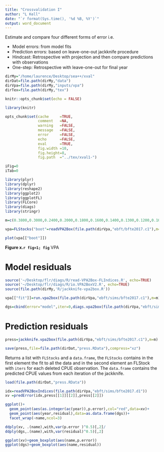 ```yaml
---
title: "Crossvalidation I"
author: "L Kell"
date: "`r format(Sys.time(), '%d %B, %Y')`"
output: word_document
---
```


Estimate and compare four different forms of error i.e.

+ Model errors: from model fits
+ Prediction errors: based on leave-one-out jackknife procedure
+ Hindcast: Retrospective with projection and then compare predictions with observations
+ One-step: Retrospective with leave-one-out for final year 

```r
dirMy="/home/laurence/Desktop/sea++/xval"
dirDat=file.path(dirMy,"data")
dirVpa=file.path(dirMy,"inputs/vpa")
dirTex=file.path(dirMy,"tex")
```

```r
knitr::opts_chunk$set(echo = FALSE)

library(knitr)

opts_chunk$set(cache     =TRUE, 
               comment   =NA, 
               warning   =FALSE, 
               message   =FALSE, 
               error     =FALSE, 
               echo      =FALSE, 
               eval      =TRUE,
               fig.width =10, 
               fig.height=8,
               fig.path  ="../tex/xval1-")

iFig=0
iTab=0
```

```r
library(plyr)
library(dplyr)
library(reshape2)
library(ggplot2)
library(ggplotFL)
library(FLCore)
library(diags)
library(stringr)
```

```r
m=c(0.3800,0.3000,0.2400,0.2000,0.1800,0.1600,0.1400,0.1300,0.1200,0.1000)

vpa=FLStocks("boot"=readVPA2Box(file.path(dirVpa,"ebft/bfte2017.c1"),m=m))
```

```r
plot(vpa[["boot"]])
```
**Figure x.`r fig=1; fig`**  VPA

# Model residuals
```r
source('~/Desktop/flr/diags/R/read-VPA2Box-FLIndices.R', echo=TRUE)
source('~/Desktop/flr/diags/R/io.VPA2BoxV2.R', echo=TRUE)
source(file.path(dirMy,'R/jackknife-vpa2box.R'))
```

```r
vpa[["fit"]]=run.vpa2box(file.path(dirVpa,"ebft/sims/bfte2017.c1"),m=m)

dgs=cbind(error="model",iter=0,diags.vpa2box(file.path(dirVpa,"ebft/sims/MINUS0.R")))
```

# Prediction residuals 

```r
press=jackknife.vpa2box(file.path(dirVpa,"ebft/sims/bfte2017.c1"),m=m)

save(press,file=file.path(dirDat,"press.RData"),compress="xz")
```

Returns a list with `FLStocks` and a `data.frame`, the `FLStocks` contains in the first element the fit to all the data and in the second element an FLStock with `iters` for each deleted CPUE observation. The `data.frame` contains the predicted CPUE values from each iteration of the jackknife.


```r
load(file.path(dirDat,"press.RData"))

idx=readVPA2BoxIndices(file.path(dirVpa,"ebft/sims/bfte2017.d1"))
xv =predError(idx,press[[1]][[2]],press[[2]])

ggplot()+
  geom_point(aes(as.integer(ac(year)),p.error),col="red",data=xv)+
  geom_point(aes(year,residual),data=as.data.frame(dgs))+
  facet_wrap(~name,ncol=3)

ddply(xv, .(name),with,var(p.error )^0.5)[,2]/
ddply(dgs,.(name),with,var(residual)^0.5)[,2]

ggplot(xv)+geom_boxplot(aes(name,p.error))
ggplot(dgs)+geom_boxplot(aes(name,residual))

```